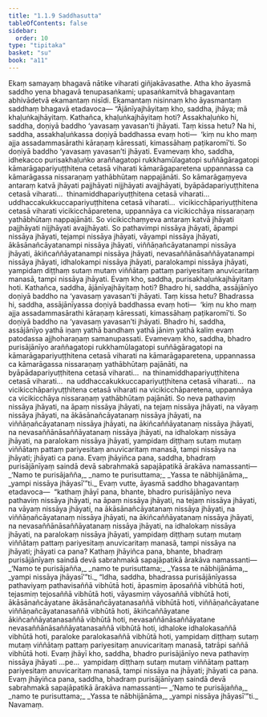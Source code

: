```yaml
---
title: "1.1.9 Saddhasutta"
tableOfContents: false
sidebar:
  order: 10
type: "tipitaka"
basket: "su"
book: "a11"
---
```



<DynamicBreadcrumb />

<Division number="9" book="a11">

<Paragraph number="64" book="a11">
Ekaṃ samayaṃ bhagavā nātike viharati giñjakāvasathe. Atha kho āyasmā saddho yena bhagavā tenupasaṅkami; upasaṅkamitvā bhagavantaṃ abhivādetvā ekamantaṃ nisīdi. Ekamantaṃ nisinnaṃ kho āyasmantaṃ saddhaṃ bhagavā etadavoca—
</Paragraph>

<Paragraph number="65" book="a11">
“Ājānīyajhāyitaṃ kho, saddha, jhāya; mā khaḷuṅkajhāyitaṃ. Kathañca, khaḷuṅkajhāyitaṃ hoti? Assakhaḷuṅko hi, saddha, doṇiyā baddho ‘yavasaṃ yavasan’ti jhāyati. Taṃ kissa hetu? Na hi, saddha, assakhaḷuṅkassa doṇiyā baddhassa evaṃ hoti—  ‘kiṃ nu kho maṃ ajja assadammasārathi kāraṇaṃ kāressati, kimassāhaṃ paṭikaromī’ti. So doṇiyā baddho ‘yavasaṃ yavasan’ti jhāyati. Evamevaṃ kho, saddha, idhekacco purisakhaḷuṅko araññagatopi rukkhamūlagatopi suññāgāragatopi kāmarāgapariyuṭṭhitena cetasā viharati kāmarāgaparetena uppannassa ca kāmarāgassa nissaraṇaṃ yathābhūtaṃ nappajānāti. So kāmarāgaṃyeva antaraṃ katvā jhāyati pajjhāyati nijjhāyati avajjhāyati, byāpādapariyuṭṭhitena cetasā viharati…  thinamiddhapariyuṭṭhitena cetasā viharati…  uddhaccakukkuccapariyuṭṭhitena cetasā viharati…  vicikicchāpariyuṭṭhitena cetasā viharati vicikicchāparetena, uppannāya ca vicikicchāya nissaraṇaṃ yathābhūtaṃ nappajānāti. So vicikicchaṃyeva antaraṃ katvā jhāyati pajjhāyati nijjhāyati avajjhāyati. So pathavimpi nissāya jhāyati, āpampi nissāya jhāyati, tejampi nissāya jhāyati, vāyampi nissāya jhāyati, ākāsānañcāyatanampi nissāya jhāyati, viññāṇañcāyatanampi nissāya jhāyati, ākiñcaññāyatanampi nissāya jhāyati, nevasaññānāsaññāyatanampi nissāya jhāyati, idhalokampi nissāya jhāyati, paralokampi nissāya jhāyati, yampidaṃ diṭṭhaṃ sutaṃ mutaṃ viññātaṃ pattaṃ pariyesitaṃ anuvicaritaṃ manasā, tampi nissāya jhāyati. Evaṃ kho, saddha, purisakhaḷuṅkajhāyitaṃ hoti.
</Paragraph>

<Paragraph number="66" book="a11">
Kathañca, saddha, ājānīyajhāyitaṃ hoti? Bhadro hi, saddha, assājānīyo doṇiyā baddho na ‘yavasaṃ yavasan’ti jhāyati. Taṃ kissa hetu? Bhadrassa hi, saddha, assājānīyassa doṇiyā baddhassa evaṃ hoti—  ‘kiṃ nu kho maṃ ajja assadammasārathi kāraṇaṃ kāressati, kimassāhaṃ paṭikaromī’ti. So doṇiyā baddho na ‘yavasaṃ yavasan’ti jhāyati. Bhadro hi, saddha, assājānīyo yathā iṇaṃ yathā bandhaṃ yathā jāniṃ yathā kaliṃ evaṃ patodassa ajjhoharaṇaṃ samanupassati. Evamevaṃ kho, saddha, bhadro purisājānīyo araññagatopi rukkhamūlagatopi suññāgāragatopi na kāmarāgapariyuṭṭhitena cetasā viharati na kāmarāgaparetena, uppannassa ca kāmarāgassa nissaraṇaṃ yathābhūtaṃ pajānāti, na byāpādapariyuṭṭhitena cetasā viharati…  na thinamiddhapariyuṭṭhitena cetasā viharati…  na uddhaccakukkuccapariyuṭṭhitena cetasā viharati…  na vicikicchāpariyuṭṭhitena cetasā viharati na vicikicchāparetena, uppannāya ca vicikicchāya nissaraṇaṃ yathābhūtaṃ pajānāti. So neva pathaviṃ nissāya jhāyati, na āpaṃ nissāya jhāyati, na tejaṃ nissāya jhāyati, na vāyaṃ nissāya jhāyati, na ākāsānañcāyatanaṃ nissāya jhāyati, na viññāṇañcāyatanaṃ nissāya jhāyati, na ākiñcaññāyatanaṃ nissāya jhāyati, na nevasaññānāsaññāyatanaṃ nissāya jhāyati, na idhalokaṃ nissāya jhāyati, na paralokaṃ nissāya jhāyati, yampidaṃ diṭṭhaṃ sutaṃ mutaṃ viññātaṃ pattaṃ pariyesitaṃ anuvicaritaṃ manasā, tampi nissāya na jhāyati; jhāyati ca pana. Evaṃ jhāyiñca pana, saddha, bhadraṃ purisājānīyaṃ saindā devā sabrahmakā sapajāpatikā ārakāva namassanti—
</Paragraph>

<Paragraph number="67" type="verses" book="a11">
_‘Namo te purisājañña,_  
_namo te purisuttama;_  
_Yassa te nābhijānāma,_  
_yampi nissāya jhāyasī’”ti._  

</Paragraph>

<Paragraph number="68" book="a11">
Evaṃ vutte, āyasmā saddho bhagavantaṃ etadavoca—  “kathaṃ jhāyī pana, bhante, bhadro purisājānīyo neva pathaviṃ nissāya jhāyati, na āpaṃ nissāya jhāyati, na tejaṃ nissāya jhāyati, na vāyaṃ nissāya jhāyati, na ākāsānañcāyatanaṃ nissāya jhāyati, na viññāṇañcāyatanaṃ nissāya jhāyati, na ākiñcaññāyatanaṃ nissāya jhāyati, na nevasaññānāsaññāyatanaṃ nissāya jhāyati, na idhalokaṃ nissāya jhāyati, na paralokaṃ nissāya jhāyati, yampidaṃ diṭṭhaṃ sutaṃ mutaṃ viññātaṃ pattaṃ pariyesitaṃ anuvicaritaṃ manasā, tampi nissāya na jhāyati; jhāyati ca pana? Kathaṃ jhāyiñca pana, bhante, bhadraṃ purisājānīyaṃ saindā devā sabrahmakā sapajāpatikā ārakāva namassanti—
</Paragraph>

<Paragraph number="69" type="verses" book="a11">
_‘Namo te purisājañña,_  
_namo te purisuttama;_  
_Yassa te nābhijānāma,_  
_yampi nissāya jhāyasī’”ti._  

</Paragraph>

<Paragraph number="70" book="a11">
“Idha, saddha, bhadrassa purisājānīyassa pathaviyaṃ pathavisaññā vibhūtā hoti, āpasmiṃ āposaññā vibhūtā hoti, tejasmiṃ tejosaññā vibhūtā hoti, vāyasmiṃ vāyosaññā vibhūtā hoti, ākāsānañcāyatane ākāsānañcāyatanasaññā vibhūtā hoti, viññāṇañcāyatane viññāṇañcāyatanasaññā vibhūtā hoti, ākiñcaññāyatane ākiñcaññāyatanasaññā vibhūtā hoti, nevasaññānāsaññāyatane nevasaññānāsaññāyatanasaññā vibhūtā hoti, idhaloke idhalokasaññā vibhūtā hoti, paraloke paralokasaññā vibhūtā hoti, yampidaṃ diṭṭhaṃ sutaṃ mutaṃ viññātaṃ pattaṃ pariyesitaṃ anuvicaritaṃ manasā, tatrāpi saññā vibhūtā hoti. Evaṃ jhāyī kho, saddha, bhadro purisājānīyo neva pathaviṃ nissāya jhāyati …pe…  yampidaṃ diṭṭhaṃ sutaṃ mutaṃ viññātaṃ pattaṃ pariyesitaṃ anuvicaritaṃ manasā, tampi nissāya na jhāyati; jhāyati ca pana. Evaṃ jhāyiñca pana, saddha, bhadraṃ purisājānīyaṃ saindā devā sabrahmakā sapajāpatikā ārakāva namassanti—
</Paragraph>

<Paragraph number="71" type="verses" book="a11">
_‘Namo te purisājañña,_  
_namo te purisuttama;_  
_Yassa te nābhijānāma,_  
_yampi nissāya jhāyasī’”ti._  


</Paragraph>
</Division>

<Paragraph number="72" type="center" book="a11">
Navamaṃ.
</Paragraph>